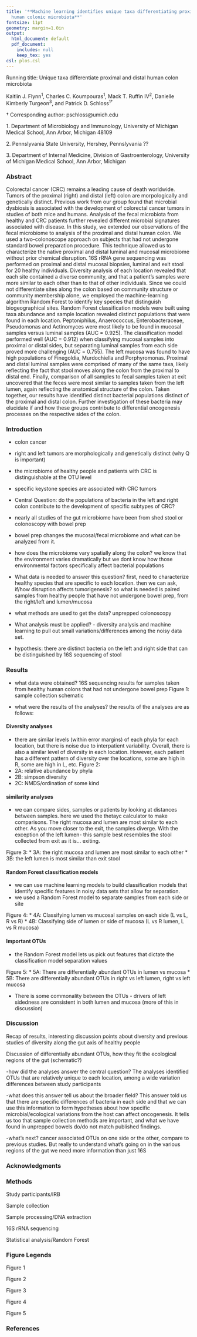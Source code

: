 ```yaml
---
title: '**Machine learning identifies unique taxa differentiating proximal and distal
  human colonic microbiota**'
fontsize: 11pt
geometry: margin=1.0in
output:
  html_document: default
  pdf_document:
    includes: null
    keep_tex: yes
csl: plos.csl
---
```

\vspace{35mm}

Running title: Unique taxa differentiate proximal and distal human colon microbiota

\vspace{35mm}


Kaitlin J. Flynn^1^, Charles C. Koumpouras^1^, Mack T. Ruffin IV^2^, Danielle Kimberly Turgeon^3^, and Patrick D. Schloss^1$\dagger$^

\vspace{35mm}

$\dagger$ Corresponding author: pschloss@umich.edu


1\. Department of Microbiology and Immunology, University of Michigan Medical School, Ann Arbor, Michigan 48109

2\. Pennslyvania State University, Hershey, Pennslyvania ??

3\. Department of Internal Medicine, Division of Gastroenterology, University of Michigan Medical School, Ann Arbor, Michigan


\newpage
\linenumbers


### Abstract

Colorectal cancer (CRC) remains a leading cause of death worldwide. Tumors of the proximal (right) and distal (left) colon are morpologically and genetically distinct. Previous work from our group found that microbial dysbiosis is associated with the development of colorectal cancer tumors in studies of both mice and humans. Analysis of the fecal microbiota from healthy and CRC patients further revealed different microbial signatures associated with disease. In this study, we extended our observations of the fecal microbiome to analysis of the proximal and distal human colon. We used a two-colonoscope approach on subjects that had not undergone standard bowel preparation procedure. This technique allowed us to characterize the native proximal and distal luminal and mucosal microbiome without prior chemical disruption. 16S rRNA gene sequencing was performed on proximal and distal mucosal biopsies, luminal and exit stool for 20 healthy individuals. Diversity analysis of each location revealed that each site contained a diverse community, and that a patient’s samples were more similar to each other than to that of other individuals. Since we could not differentiate sites along the colon based on community structure or community membership alone, we employed the machine-learning algorithm Random Forest to identify key species that distinguish biogeographical sites. Random Forest classification models were built using taxa abundance and sample location revealed distinct populations that were found in each location. Peptoniphilus, Anaerococcus, Enterobacteraceae, Pseudomonas and Actinomyces were most likely to be found in mucosal samples versus luminal samples (AUC = 0.925). The classification model performed well (AUC = 0.912) when classifying mucosal samples into proximal or distal sides, but separating luminal samples from each side proved more challenging (AUC = 0.755). The left mucosa was found to have high populations of Finegoldia, Murdochiella and Porphyromonas. Proximal and distal luminal samples were comprised of many of the same taxa, likely reflecting the fact that stool moves along the colon from the proximal to distal end. Finally, comparison of all samples to fecal samples taken at exit uncovered that the feces were most similar to samples taken from the left lumen, again reflecting the anatomical structure of the colon. Taken together, our results have identified distinct bacterial populations distinct of the proximal and distal colon. Further investigation of these bacteria may elucidate if and how these groups contribute to differential oncogenesis processes on the respective sides of the colon. 

### Introduction

- colon cancer 
- right and left tumors are morphologically and genetically distinct (why Q is important)
- the microbiome of healthy people and patients with CRC is distinguishable at the OTU level
- specific keystone species are associated with CRC tumors
- Central Question: do the populations of bacteria in the left and right colon contribute to the development of specific subtypes of CRC? 
- nearly all studies of the gut microbiome have been from shed stool or colonoscopy with bowel prep
- bowel prep changes the mucosal/fecal microbiome and what can be analyzed from it. 
- how does the microbiome vary spatially along the colon? we know that the environment varies dramatically but we dont know how those environmental factors specifically affect bacterial populations

- What data is needed to answer this question? first, need to characterize healthy species that are specific to each location. then we can ask, if/how disruption affects tumorigenesis? so what is needed is paired samples from healthy people that have not undergone bowel prep, from the right/left and lumen/mucosa

- what methods are used to get the data? unprepped colonoscopy 

- What analysis must be applied? - diversity analysis and machine learning to pull out small variations/differences among the noisy data set.

- hypothesis: there are distinct bacteria on the left and right side that can be distinguished by 16S sequencing of stool


### Results

- what data were obtained? 16S sequencing results for samples taken from healthy human colons that had not undergone bowel prep
Figure 1: sample collection schematic 

- what were the results of the analyses? the results of the analyses are as follows:

#### Diversity analyses
- there are similar levels (within error margins) of each phyla for each location, but there is noise due to interpatient variability. Overall, there is also a similar level of diversity in each location. However, each patient has a different pattern of diversity over the locations, some are high in R, some are high in L, etc. 
Figure 2:
* 2A: relative abundance by phyla 
* 2B: simpson diversity 
* 2C: NMDS/ordination of some kind 

#### similarity analyses
- we can compare sides, samples or patients by looking at distances between samples. here we used the thetayc calculator to make comparisons. The right mucosa and lumen are most similar to each other. As you move closer to the exit, the samples diverge. With the exception of the left lumen- this sample best resembles the stool collected from exit as it is... exiting. 

Figure 3:
* 3A: the right mucosa and lumen are most similar to each other 
* 3B: the left lumen is most similar than exit stool

#### Random Forest classification models 
- we can use machine learning models to build classification models that identify specific features in noisy data sets that allow for separation.
- we used a Random Forest model to separate samples from each side or site

Figure 4:
* 4A: Classifying lumen vs mucosal samples on each side (L vs L, R vs R)
* 4B: Classifying side of lumen or side of mucosa (L vs R lumen, L vs R mucosa)

#### Important OTUs 
- the Random Forest model lets us pick out features that dictate the classification model separation values

Figure 5:
* 5A: There are differentially abundant OTUs in lumen vs mucosa
* 5B: There are differentially abundant OTUs in right vs left lumen, right vs left mucosa 

- There is some commonality between the OTUs - drivers of left sidedness are consistent in both lumen and mucosa (more of this in discussion)

### Discussion

Recap of results, interesting discussion points about diversity and previous studies of diversity along the gut axis of healthy people

Discussion of differentially abundant OTUs, how they fit the ecological regions of the gut (schematic?)

-how did the analyses answer the central question?
The analyses identified OTUs that are relatively unique to each location, among a wide variation differences between study participants 

-what does this answer tell us about the broader field?
This answer told us that there are specific differences of bacteria in each side and that we can use this information to form hypotheses about how specific microbial/ecological variations from the host can affect oncogenesis. It tells us too that sample collection methods are important, and what we have found in unprepped bowels do/do not match published findings. 

-what's next? cancer associated OTUs on one side or the other, compare to previous studies. But really to understand what's going on in the various regions of the gut we need more information than just 16S 


### Acknowledgments 

### Methods
Study participants/IRB

Sample collection

Sample processing/DNA extraction

16S rRNA sequencing 

Statistical analysis/Random Forest 

### Figure Legends


Figure 1

Figure 2

Figure 3

Figure 4

Figure 5 

### References 













